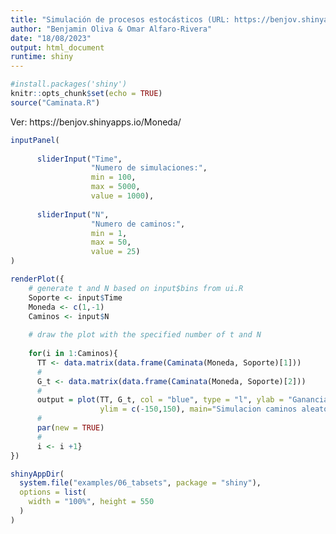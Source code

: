 ```yaml
---
title: "Simulación de procesos estocásticos (URL: https://benjov.shinyapps.io/Moneda/)"
author: "Benjamin Oliva & Omar Alfaro-Rivera"
date: "18/08/2023"
output: html_document
runtime: shiny
---
```


```r
#install.packages('shiny')
knitr::opts_chunk$set(echo = TRUE)
source("Caminata.R")
```

Ver: https://benjov.shinyapps.io/Moneda/

```r
inputPanel(
        
      sliderInput("Time",
                  "Numero de simulaciones:",
                  min = 100,
                  max = 5000,
                  value = 1000),
      
      sliderInput("N",
                  "Numero de caminos:",
                  min = 1,
                  max = 50,
                  value = 25)
)

renderPlot({
    # generate t and N based on input$bins from ui.R
    Soporte <- input$Time
    Moneda <- c(1,-1)
    Caminos <- input$N
    
    # draw the plot with the specified number of t and N
    
    for(i in 1:Caminos){
      TT <- data.matrix(data.frame(Caminata(Moneda, Soporte)[1]))
      #
      G_t <- data.matrix(data.frame(Caminata(Moneda, Soporte)[2]))
      #
      output = plot(TT, G_t, col = "blue", type = "l", ylab = "Ganancias", xlab = "Tiempo", 
                    ylim = c(-150,150), main="Simulacion caminos aleatorios")
      #
      par(new = TRUE)
      #
      i <- i +1}
})
```


```r
shinyAppDir(
  system.file("examples/06_tabsets", package = "shiny"),
  options = list(
    width = "100%", height = 550
  )
)
```

